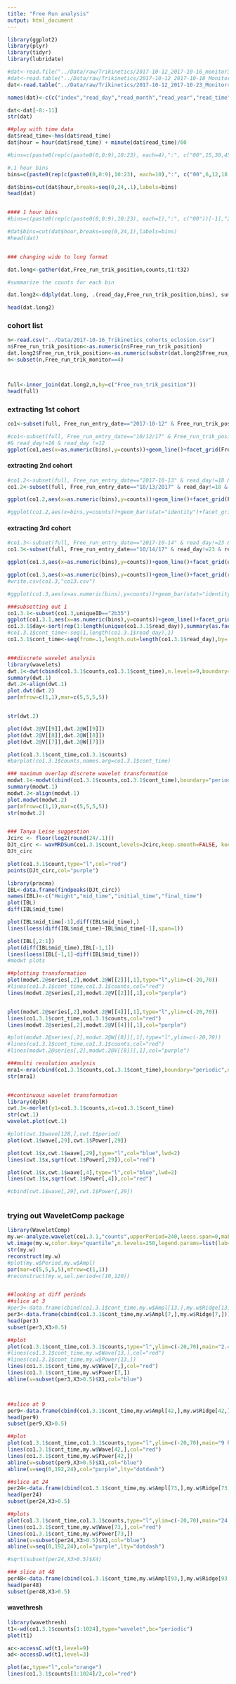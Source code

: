 ```yaml
---
title: "Free Run analysis"
output: html_document
---
```


```r
library(ggplot2)
library(plyr)
library(tidyr)
library(lubridate)


```


```r
#dat<-read.file("../Data/raw/Trikinetics/2017-10-12_2017-10-16_monitor3.txt")
#dat<-read.table("../Data/raw/Trikinetics/2017-10-12_2017-10-18_Monitor3.txt")
dat<-read.table("../Data/raw/Trikinetics/2017-10-12_2017-10-23_Monitor4.txt")

names(dat)<-c(c("index","read_day","read_month","read_year","read_time","monitor_status","extra","unused1","unused2","unused3","unused4","light_status"),paste("t",seq(1,32),sep=""))

dat<-dat[-8:-11]
str(dat)

##play with time data
dat$read_time<-hms(dat$read_time)
dat$hour = hour(dat$read_time) + minute(dat$read_time)/60

#bins=c(paste0(rep(c(paste0(0,0:9),10:23), each=4),":", c("00",15,30,45))[-1],"24:00")

#.1 hour bins
bins=c(paste0(rep(c(paste0(0,0:9),10:23), each=10),":", c("00",6,12,18,24,30,36,42,48,54))[-1],"24:00")

dat$bins=cut(dat$hour,breaks=seq(0,24,.1),labels=bins)
head(dat)


#### 1 hour bins
#bins=c(paste0(rep(c(paste0(0,0:9),10:23), each=1),":", c("00"))[-1],"24:00")

#dat$bins=cut(dat$hour,breaks=seq(0,24,1),labels=bins)
#head(dat)


### changing wide to long format

dat.long<-gather(dat,Free_run_trik_position,counts,t1:t32)

#summarize the counts for each bin  

dat.long2<-ddply(dat.long, .(read_day,Free_run_trik_position,bins), summarise, counts = sum(counts),light_status=mean(light_status),.drop=FALSE)

head(dat.long2)


```


### cohort list
```r
n<-read.csv("../Data/2017-10-16_Trikinetics_cohorts_eclosion.csv")
n$Free_run_trik_position<-as.numeric(n$Free_run_trik_position)
dat.long2$Free_run_trik_position<-as.numeric(substr(dat.long2$Free_run_trik_position,2,3))
n<-subset(n,Free_run_trik_monitor==4)



full<-inner_join(dat.long2,n,by=c("Free_run_trik_position"))
head(full)


```



### extracting 1st cohort
```r
co1<-subset(full, Free_run_entry_date=="2017-10-12" & Free_run_trik_position<10 & read_day !=18)

#co1<-subset(full, Free_run_entry_date=="10/12/17" & Free_run_trik_position<10 & read_day !=18)
#& read_day!=16 & read_day !=12
ggplot(co1,aes(x=as.numeric(bins),y=counts))+geom_line()+facet_grid(Free_run_trik_position~read_day)#+geom_vline(xintercept=201)
```

#### extracting 2nd cohort
```r
#co1.2<-subset(full, Free_run_entry_date=="2017-10-13" & read_day!=18 & read_day !=12)
co1.2<-subset(full, Free_run_entry_date=="10/13/2017" & read_day!=18 & read_day !=12)

ggplot(co1.2,aes(x=as.numeric(bins),y=counts))+geom_line()+facet_grid(Free_run_trik_position~read_day)+geom_vline(xintercept=c(60,200))

#ggplot(co1.2,aes(x=bins,y=counts))+geom_bar(stat="identity")+facet_grid(Free_run_trik_position~read_day)#+geom_vline(xintercept=c(60,200))

```

#### extracting 3rd cohort
```r
#co1.3<-subset(full, Free_run_entry_date=="2017-10-14" & read_day!=23 & read_day >14)
co1.3<-subset(full, Free_run_entry_date=="10/14/17" & read_day!=23 & read_day >14)

ggplot(co1.3,aes(x=as.numeric(bins),y=counts))+geom_line()+facet_grid(uniqueID~read_day)+geom_vline(xintercept=c(60,200))

ggplot(co1.3,aes(x=as.numeric(bins),y=counts))+geom_line()+facet_grid(read_day~uniqueID)#+geom_vline(xintercept=c(60,200))
#write.csv(co1.3,"co13.csv")

#ggplot(co1.3,aes(x=as.numeric(bins),y=counts))+geom_bar(stat="identity")+facet_grid(read_day~uniqueID)

###subsetting out 1 
co1.3.1<-subset(co1.3,uniqueID=="2b35")
ggplot(co1.3.1,aes(x=as.numeric(bins),y=counts))+geom_line()+facet_grid(read_day~uniqueID)
co1.3.1$day<-sort(rep(1:length(unique(co1.3.1$read_day)),summary(as.factor(co1.3.1$read_day))[1]))
#co1.3.1$cont_time<-seq(1,length(co1.3.1$read_day),1)
co1.3.1$cont_time<-seq(from=.1,length.out=length(co1.3.1$read_day),by=.1)


###discrete wavelet analysis
library(wavelets)
dwt.1<-dwt(cbind(co1.3.1$counts,co1.3.1$cont_time),n.levels=9,boundary="periodic")
summary(dwt.1)
dwt.2<-align(dwt.1)
plot.dwt(dwt.2)
par(mfrow=c(1,1),mar=c(5,5,5,5))


str(dwt.2)

plot(dwt.2@V[[9]],dwt.2@W[[9]])
plot(dwt.2@V[[8]],dwt.2@W[[8]])
plot(dwt.2@V[[7]],dwt.2@W[[7]])

plot(co1.3.1$cont_time,co1.3.1$counts)
#barplot(co1.3.1$counts,names.arg=co1.3.1$cont_time)

### maximum overlap discrete wavelet transformation  
modwt.1<-modwt(cbind(co1.3.1$counts,co1.3.1$cont_time),boundary="periodic")
summary(modwt.1)
modwt.2<-align(modwt.1)
plot.modwt(modwt.2)
par(mfrow=c(1,1),mar=c(5,5,5,5))
str(modwt.2)


### Tanya Leise suggestion 
Jcirc <- floor(log2(round(24/.1)))
DJt_circ <- wavMRDSum(co1.3.1$count,levels=Jcirc,keep.smooth=FALSE, keep.details=TRUE,reflect=TRUE,wavelet="s12",xform="modwt")
DJt_circ

plot(co1.3.1$count,type="l",col="red")
points(DJt_circ,col="purple")

library(pracma)
IBL<-data.frame(findpeaks(DJt_circ))
names(IBL)<-c("Height","mid_time","initial_time","final_time")
plot(IBL)
diff(IBL$mid_time)

plot(IBL$mid_time[-1],diff(IBL$mid_time),)
lines(loess(diff(IBL$mid_time)~IBL$mid_time[-1],span=1))

plot(IBL[,2:1])
plot(diff(IBL$mid_time),IBL[-1,1])
lines(loess(IBL[-1,1]~diff(IBL$mid_time)))
#modwt plots

##plotting transformation
plot(modwt.2@series[,2],modwt.2@W[[2]][,1],type="l",ylim=c(-20,70))
#lines(co1.3.1$cont_time,co1.3.1$counts,col="red")
lines(modwt.2@series[,2],modwt.2@V[[2]][,1],col="purple")


plot(modwt.2@series[,2],modwt.2@W[[4]][,1],type="l",ylim=c(-20,70))
lines(co1.3.1$cont_time,co1.3.1$counts,col="red")
lines(modwt.2@series[,2],modwt.2@V[[4]][,1],col="purple")

#plot(modwt.2@series[,2],modwt.2@W[[8]][,1],type="l",ylim=c(-20,70))
#lines(co1.3.1$cont_time,co1.3.1$counts,col="red")
#lines(modwt.2@series[,2],modwt.2@V[[8]][,1],col="purple")

###multi resolution analysis 
mra1<-mra(cbind(co1.3.1$counts,co1.3.1$cont_time),boundary="periodic",n.levels=8)
str(mra1)


##continuous wavelet transformation
library(dplR)
cwt.1<-morlet(y1=co1.3.1$counts,x1=co1.3.1$cont_time)
str(cwt.1)
wavelet.plot(cwt.1)

#plot(cwt.1$wave[128,],cwt.1$period)
plot(cwt.1$wave[,29],cwt.1$Power[,29])

plot(cwt.1$x,cwt.1$wave[,29],type="l",col="blue",lwd=2)
lines(cwt.1$x,sqrt(cwt.1$Power[,29]),col="red")

plot(cwt.1$x,cwt.1$wave[,4],type="l",col="blue",lwd=2)
lines(cwt.1$x,sqrt(cwt.1$Power[,4]),col="red")

#cbind(cwt.1$wave[,29],cwt.1$Power[,29])



```


### trying out WaveletComp package

```r
library(WaveletComp)
my.w<-analyze.wavelet(co1.3.1,"counts",upperPeriod=240,loess.span=0,make.pval = T, n.sim = 10)#,dj = 1/20)
wt.image(my.w,color.key="quantile",n.levels=250,legend.params=list(lab="wavelet power levels"),plot.ridge=TRUE,lwd=5)
str(my.w)
reconstruct(my.w)
#plot(my.w$Period,my.w$Ampl)
par(mar=c(5,5,5,5),mfrow=c(1,1))
#reconstruct(my.w,sel.period=c(10,120))


##looking at diff periods
##slice at 3
#per3<-data.frame(cbind(co1.3.1$cont_time,my.w$Ampl[13,],my.w$Ridge[13,]))
per3<-data.frame(cbind(co1.3.1$cont_time,my.w$Ampl[7,],my.w$Ridge[7,]))
head(per3)
subset(per3,X3>0.5)

##plot
plot(co1.3.1$cont_time,co1.3.1$counts,type="l",ylim=c(-20,70),main="2.46 period")
#lines(co1.3.1$cont_time,my.w$Wave[13,],col="red")
#lines(co1.3.1$cont_time,my.w$Power[13,])
lines(co1.3.1$cont_time,my.w$Wave[7,],col="red")
lines(co1.3.1$cont_time,my.w$Power[7,])
abline(v=subset(per3,X3>0.5)$X1,col="blue")



##slice at 9
per9<-data.frame(cbind(co1.3.1$cont_time,my.w$Ampl[42,],my.w$Ridge[42,]))
head(per9)
subset(per9,X3>0.5)

##plot
plot(co1.3.1$cont_time,co1.3.1$counts,type="l",ylim=c(-20,70),main="9 hr period")
lines(co1.3.1$cont_time,my.w$Wave[42,],col="red")
lines(co1.3.1$cont_time,my.w$Power[42,])
abline(v=subset(per9,X3>0.5)$X1,col="blue")
abline(v=seq(0,192,24),col="purple",lty="dotdash")

##slice at 24
per24<-data.frame(cbind(co1.3.1$cont_time,my.w$Ampl[73,],my.w$Ridge[73,],my.w$Power[73,]))
head(per24)
subset(per24,X3>0.5)

##plots
plot(co1.3.1$cont_time,co1.3.1$counts,type="l",ylim=c(-20,70),main="24 hr period")
lines(co1.3.1$cont_time,my.w$Wave[73,],col="red")
lines(co1.3.1$cont_time,my.w$Power[73,])
abline(v=subset(per24,X3>0.5)$X1,col="blue")
abline(v=seq(0,192,24),col="purple",lty="dotdash")

#sqrt(subset(per24,X3>0.5)$X4)

### slice at 48
per48<-data.frame(cbind(co1.3.1$cont_time,my.w$Ampl[93,],my.w$Ridge[93,]))
head(per48)
subset(per48,X3>0.5)
```


#### wavethresh

```r
library(wavethresh)
t1<-wd(co1.3.1$counts[1:1024],type="wavelet",bc="periodic")
plot(t1)

ac<-accessC.wd(t1,level=9)
ad<-accessD.wd(t1,level=3)

plot(ac,type="l",col="orange")
lines(co1.3.1$counts[1:1024]/2,col="red")
```